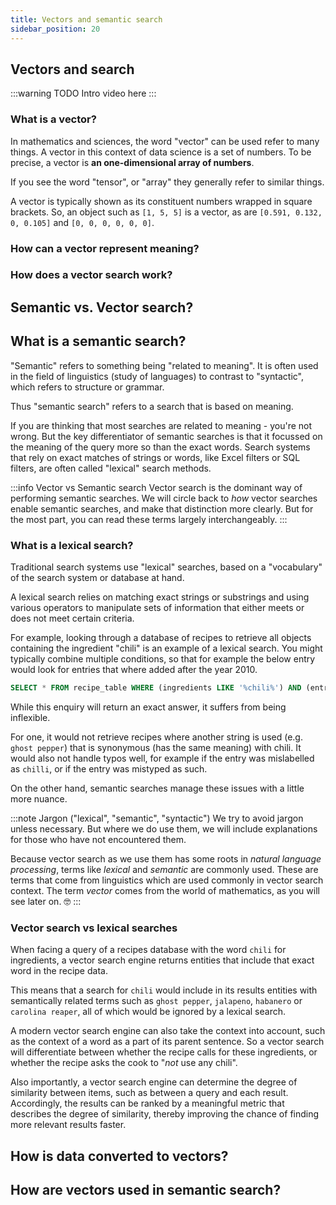 ```yaml
---
title: Vectors and semantic search
sidebar_position: 20
---
```


## Vectors and search

:::warning TODO
Intro video here
:::

### What is a vector?

In mathematics and sciences, the word "vector" can be used refer to many things. A vector in this context of data science is a set of numbers. To be precise, a vector is **an one-dimensional array of numbers**.

If you see the word "tensor", or "array" they generally refer to similar things.

A vector is typically shown as its constituent numbers wrapped in square brackets. So, an object such as `[1, 5, 5]` is a vector, as are `[0.591, 0.132, 0, 0.105]` and `[0, 0, 0, 0, 0, 0]`. 

### How can a vector represent meaning?



### How does a vector search work?



## Semantic vs. Vector search?

## What is a semantic search?

"Semantic" refers to something being "related to meaning". It is often used in the field of linguistics (study of languages) to contrast to "syntactic", which refers to structure or grammar.

Thus "semantic search" refers to a search that is based on meaning.

If you are thinking that most searches are related to meaning - you're not wrong. But the key differentiator of semantic searches is that it focussed on the meaning of the query more so than the exact words. Search systems that rely on exact matches of strings or words, like Excel filters or SQL filters, are often called "lexical" search methods.

:::info Vector vs Semantic search
Vector search is the dominant way of performing semantic searches. We will circle back to *how* vector searches enable semantic searches, and make that distinction more clearly. But for the most part, you can read these terms largely interchangeably.
::: 

### What is a lexical search?

Traditional search systems use "lexical" searches, based on a "vocabulary" of the search system or database at hand.

A lexical search relies on matching exact strings or substrings and using various operators to manipulate sets of information that either meets or does not meet certain criteria. 

For example, looking through a database of recipes to retrieve all objects containing the ingredient "chili" is an example of a lexical search. You might typically combine multiple conditions, so that for example the below entry would look for entries that where added after the year 2010.

```sql
SELECT * FROM recipe_table WHERE (ingredients LIKE '%chili%') AND (entry_year > 2010)
```

While this enquiry will return an exact answer, it suffers from being  inflexible. 

For one, it would not retrieve recipes where another string is used (e.g. `ghost pepper`) that is synonymous (has the same meaning) with chili. It would also not handle typos well, for example if the entry was mislabelled as `chilli`, or if the entry was mistyped as such. 

On the other hand, semantic searches manage these issues with a little more nuance.

:::note Jargon ("lexical", "semantic", "syntactic")
We try to avoid jargon unless necessary. But where we do use them, we will include explanations for those who have not encountered them.

Because vector search as we use them has some roots in *natural language processing*, terms like *lexical* and *semantic* are commonly used. These are terms that come from linguistics which are used commonly in vector search context. The term *vector* comes from the world of mathematics, as you will see later on. 🤓
:::

### Vector search vs lexical searches

When facing a query of a recipes database with the word `chili` for ingredients, a vector search engine returns entities that include that exact word in the recipe data. 

This means that a search for `chili` would include in its results entities with semantically related terms such as `ghost pepper`, `jalapeno`, `habanero` or `carolina reaper`, all of which would be ignored by a lexical search.

A modern vector search engine can also take the context into account, such as the context of a word as a part of its parent sentence. So a vector search will differentiate between whether the recipe calls for these ingredients, or whether the recipe asks the cook to "*not* use any chili". 

Also importantly, a vector search engine can determine the degree of similarity between items, such as between a query and each result. Accordingly, the results can be ranked by a meaningful metric that describes the degree of similarity, thereby improving the chance of finding more relevant results faster.





## How is data converted to vectors?

## How are vectors used in semantic search?
